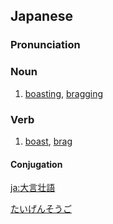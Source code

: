 ==Japanese==
{{ja-kanjitab|たい|げん|そう|ご|yomi=o}}

===Pronunciation===
{{ja-pron|yomi=kanon|たいげんそうご}}

===Noun===
{{ja-noun|たいげんそうご}}

# [[boasting]], [[bragging]]

===Verb===
{{ja-verb-suru|tr=intrans|たいげんそうご}}

# [[boast]], [[brag]]

====Conjugation====
{{ja-suru|たいげんそうご}}

[[Category:Yojijukugo|たいげんそうご]]

[[ja:大言壮語]]